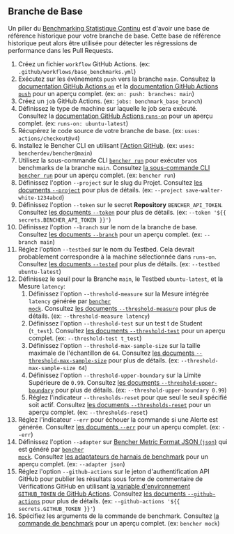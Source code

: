 
## Branche de Base

Un pilier du [Benchmarking Statistique Continu][statistical continuous benchmarking]
est d'avoir une base de référence historique pour votre branche de base.
Cette base de référence historique peut alors être utilisée pour détecter les régressions de performance dans les Pull Requests.

<BaseBranchCode />

1. Créez un fichier `workflow` GitHub Actions.
   (ex: `.github/workflows/base_benchmarks.yml`)
2. Exécutez sur les événements `push` vers la branche `main`.
   Consultez la [documentation GitHub Actions `on`][github actions on]
   et la [documentation GitHub Actions `push`][github actions push] pour un aperçu complet.
   (ex: `on: push: branches: main`)
3. Créez un `job` GitHub Actions.
   (ex: `jobs: benchmark_base_branch`)
4. Définissez le type de machine sur laquelle le job sera exécuté.
   Consultez la [documentation GitHub Actions `runs-on`][github actions runs-on]
   pour un aperçu complet.
   (ex: `runs-on: ubuntu-latest`)
5. Récupérez le code source de votre branche de base.
   (ex: `uses: actions/checkout@v4`)
6. Installez le Bencher CLI en utilisant [l'Action GitHub][bencher cli github action].
   (ex: `uses: bencherdev/bencher@main`)
7. Utilisez la sous-commande CLI <code><a href="/fr/docs/explanation/bencher-run/">bencher run</a></code>
   pour exécuter vos benchmarks de la branche `main`.
   Consultez [la sous-commande CLI `bencher run`][bencher run] pour un aperçu complet.
   (ex: `bencher run`)
8. Définissez l'option `--project` sur le slug du Projet.
   Consultez [les documents `--project`][project option] pour plus de détails.
   (ex: `--project save-walter-white-1234abcd`)
9. Définissez l'option `--token` sur le secret **Repository** `BENCHER_API_TOKEN`.
   Consultez [les documents `--token`][token option] pour plus de détails.
   (ex: `--token '${{ secrets.BENCHER_API_TOKEN }}'`)
10. Définissez l'option `--branch` sur le nom de la branche de base.
    Consultez [les documents `--branch`][branch option] pour un aperçu complet.
    (ex: `--branch main`)
11. Réglez l'option `--testbed` sur le nom du Testbed.
    Cela devrait probablement correspondre à la machine sélectionnée dans `runs-on`.
    Consultez [les documents `--tested`][testbed option] pour plus de détails.
    (ex: `--testbed ubuntu-latest`)
12. Définissez le seuil pour la Branche `main`, le Testbed `ubuntu-latest`, et la Mesure `latency`:
    1. Définissez l'option `--threshold-measure` sur la Mesure intégrée `latency` générée par <code><a href="/fr/docs/reference/bencher-metric-format/#bencher-mock">bencher mock</a></code>.
    Consultez [les documents `--threshold-measure`][threshold measure option] pour plus de détails.
    (ex: `--threshold-measure latency`)
    2. Définissez l'option `--threshold-test` sur un test t de Student (`t_test`).
    Consultez [les documents `--threshold-test`][threshold test option] pour un aperçu complet.
    (ex: `--threshold-test t_test`)
    3. Définissez l'option `--threshold-max-sample-size` sur la taille maximale de l'échantillon de `64`.
    Consultez [les documents `--threshold-max-sample-size`][threshold max sample size] pour plus de détails.
    (ex: `--threshold-max-sample-size 64`)
    4. Définissez l'option `--threshold-upper-boundary` sur la Limite Supérieure de `0.99`.
    Consultez [les documents `--threshold-upper-boundary`][threshold upper boundary] pour plus de détails.
    (ex: `--threshold-upper-boundary 0.99`)
    5. Réglez l'indicateur `--thresholds-reset` pour que seul le seuil spécifié soit actif.
    Consultez [les documents `--thresholds-reset`][thresholds reset] pour un aperçu complet.
    (ex: `--thresholds-reset`)
13. Réglez l'indicateur `--err` pour échouer la commande si une Alerte est générée.
    Consultez [les documents `--err`][alert err] pour un aperçu complet.
    (ex: `--err`)
14. Définissez l'option `--adapter` sur [Bencher Metric Format JSON (`json`)][bmf] qui est généré par <code><a href="/fr/docs/reference/bencher-metric-format/#bencher-mock">bencher mock</a></code>.
    Consultez [les adaptateurs de harnais de benchmark][adapter json] pour un aperçu complet.
    (ex: `--adapter json`)
15. Réglez l'option `--github-actions` sur le jeton d'authentification API GitHub pour publier les résultats sous forme de commentaire de Vérifications GitHub en utilisant
    [la variable d'environnement `GITHUB_TOKEN` de GitHub Actions][github token].
    Consultez [les documents `--github-actions`][github actions option] pour plus de détails.
    (ex: `--github-actions '${{ secrets.GITHUB_TOKEN }}'`)
16. Spécifiez les arguments de la commande de benchmark.
    Consultez [la commande de benchmark][command argument] pour un aperçu complet.
    (ex: `bencher mock`)

[github actions on]: https://docs.github.com/fr/actions/using-workflows/workflow-syntax-for-github-actions#on
[github actions push]: https://docs.github.com/fr/webhooks/webhook-events-and-payloads#push
[github actions runs-on]: https://docs.github.com/fr/actions/using-workflows/workflow-syntax-for-github-actions#jobsjob_idruns-on
[bencher cli github action]: https://github.com/marketplace/actions/bencher-cli
[github token]: https://docs.github.com/fr/actions/security-guides/automatic-token-authentication

[statistical continuous benchmarking]: /fr/docs/how-to/track-benchmarks/#statistical-continuous-benchmarking
[bencher run]: /fr/docs/explanation/bencher-run/
[project option]: /fr/docs/explanation/bencher-run/#--project-project
[token option]: /fr/docs/explanation/bencher-run/#--token-token
[branch option]: /fr/docs/explanation/branch-selection/#--branch-branch
[testbed option]: /fr/docs/explanation/bencher-run/#--testbed-testbed
[threshold measure option]: /fr/docs/explanation/thresholds/#--threshold-measure-measure
[threshold test option]: /fr/docs/explanation/thresholds/#--threshold-test-test
[threshold max sample size]: /fr/docs/explanation/thresholds/#--threshold-max-sample-size-size
[threshold upper boundary]: /fr/docs/explanation/thresholds/#--threshold-upper-boundary-boundary
[thresholds reset]: /fr/docs/explanation/thresholds/#--thresholds-reset
[alert err]: /fr/docs/explanation/thresholds/#--err
[bmf]: /fr/docs/reference/bencher-metric-format/
[adapter json]: /fr/docs/explanation/adapters/#-json
[github actions option]: /fr/docs/explanation/bencher-run/#--github-actions-github_token
[command argument]: /fr/docs/explanation/bencher-run/#benchmark-command